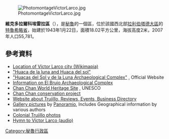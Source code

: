 [[Image:PhotomontageVictorLarco.jpg|right]]

'''維克多拉爾科埃雷拉區'''（{{lang-es|Distrito de Víctor Larco Herrera}}），是[[秘魯|秘魯]]的一個區，位於該國西北部[[拉利伯塔德大區|拉利伯塔德大區]]的[[特魯希略省|特魯希略省]]，始建於1943年1月22日，面積18.02平方公里，海拔高度2米，2007年人口55,781。

==參考資料==
*[http://wikimapia.org/#lat=-8.1402065&lon=-79.0451062&z=14&l=3&m=b&search=Trujillo%20Peru Location of Víctor Larco city (Wikimapia)] {{WebCite|url=https://www.webcitation.org/61CZ2O6Sc?url=http://wikimapia.org/#lat=-8.1402065&lon=-79.0451062&z=14&l=3&m=b&search=Trujillo%20Peru |date=20110825123910 |dateformat=iso }}
*[http://www.huacas.com/ "Huaca de la luna and Huaca del sol"] {{Wayback|url=http://www.huacas.com/ |date=20150101102031 }}
*[http://huacasdemoche.pe/index.php?idiomaid=2 "Huacas del Sol y de la Luna Archaeological Complex"] {{Wayback|url=http://huacasdemoche.pe/index.php?idiomaid=2 |date=20150213230532 }}, Official Website
*[https://archive.is/20080509171506/http://www.xanga.com/ElBrujoPeru Information on El Brujo Archaeological Complex]
*[http://whc.unesco.org/pg.cfm?cid=31&id_site=366 Chan Chan World Heritage Site] {{Wayback|url=http://whc.unesco.org/pg.cfm?cid=31&id_site=366 |date=20150306085832 }}, UNESCO
*[http://www.chanchan.gob.pe Chan Chan conservation project] {{Wayback|url=http://www.chanchan.gob.pe/ |date=20200723152751 }}
*[https://web.archive.org/web/20130826012952/http://www.dondetrujillo.com/ Website about Trujillo, Reviews, Events, Business Directory]
*[https://web.archive.org/web/20141219052551/http://www.panoramio.com/map#lt=-8.112000&ln=-79.028800&z=4&k=2&a=1&tab=1&pl=all Gallery pictures] by [[Panoramio|Panoramio]], Includes Geographical information by various authors
*[https://web.archive.org/web/20120222232123/http://trujilloperu.multiply.com/photos/album/7/tours_of_colonial_trujillo_peru Colonial Trujillo photos]
*[http://munivictorlarco.gob.pe/portal/wp-content/uploads/2008/03/Himno-Victor-Larco.mp3 Hymn to Víctor Larco (audio)] {{Wayback|url=http://munivictorlarco.gob.pe/portal/wp-content/uploads/2008/03/Himno-Victor-Larco.mp3 |date=20160303231607 }}


{{coord|8|08|S|79|03|W|type:city_source:kolossus-eswiki|display=title}}

{{Peru-geo-stub}}
[[Category:秘魯行政區|Category:秘魯行政區]]